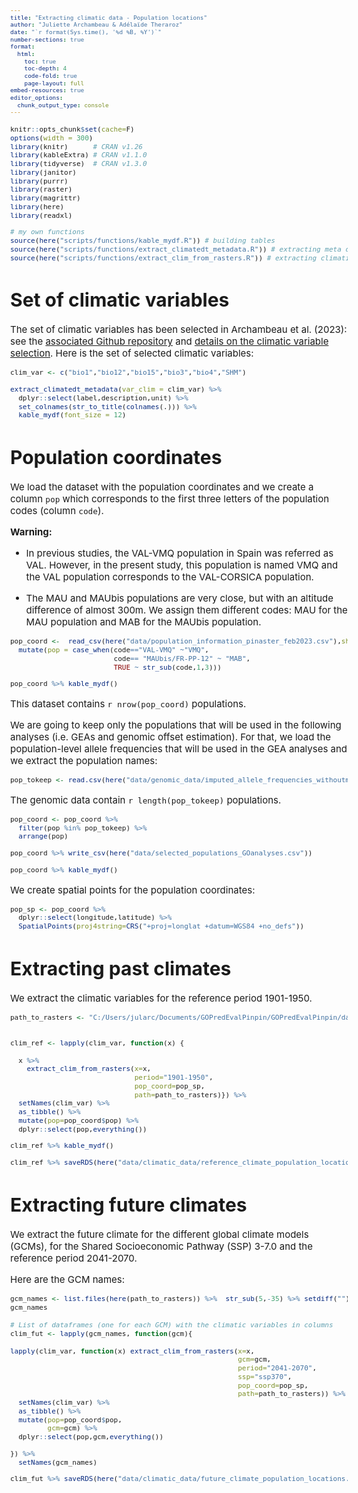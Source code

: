 ```yaml
---
title: "Extracting climatic data - Population locations"
author: "Juliette Archambeau & Adélaïde Theraroz"
date: "`r format(Sys.time(), '%d %B, %Y')`"
number-sections: true
format: 
  html:
    toc: true
    toc-depth: 4
    code-fold: true
    page-layout: full
embed-resources: true
editor_options: 
  chunk_output_type: console
---
```


<style type="text/css">
body {
   font-size: 15px;
}
code.r{
  font-size: 11px;
}
pre {
  font-size: 11px
}

table {
  font-size: 10px
}
</style>

```r
knitr::opts_chunk$set(cache=F)
options(width = 300)
library(knitr)      # CRAN v1.26
library(kableExtra) # CRAN v1.1.0
library(tidyverse)  # CRAN v1.3.0
library(janitor)
library(purrr)
library(raster)
library(magrittr)
library(here)
library(readxl)

# my own functions
source(here("scripts/functions/kable_mydf.R")) # building tables
source(here("scripts/functions/extract_climatedt_metadata.R")) # extracting meta data of the climatic variables in ClimateDT
source(here("scripts/functions/extract_clim_from_rasters.R")) # extracting climatic values from rasters
```

# Set of climatic variables

The set of climatic variables has been selected in Archambeau et al. (2023): see the [associated Github repository](https://github.com/JulietteArchambeau/GOPredEvalPinpin) and [details on the climatic variable selection](https://juliettearchambeau.github.io/GOPredEvalPinpin/0_FormattingPopulationCoordinatesElevationClimateData.html). Here is the set of selected climatic variables:

```r
clim_var <- c("bio1","bio12","bio15","bio3","bio4","SHM")

extract_climatedt_metadata(var_clim = clim_var) %>% 
  dplyr::select(label,description,unit) %>% 
  set_colnames(str_to_title(colnames(.))) %>% 
  kable_mydf(font_size = 12)
```

# Population coordinates

We load the dataset with the population coordinates and we create a column `pop` which corresponds to the first three letters of the population codes (column `code`).

**Warning:** 

  - In previous studies, the VAL-VMQ population in Spain was referred as VAL. However, in the present study, this population is named VMQ and the VAL population corresponds to the VAL-CORSICA population.
  
  - The MAU and MAUbis populations are very close, but with an altitude difference of almost 300m. We assign them different codes: MAU for the MAU population and MAB for the MAUbis population.

```r
pop_coord <-  read_csv(here("data/population_information_pinaster_feb2023.csv"),show_col_types = FALSE) %>% 
  mutate(pop = case_when(code=="VAL-VMQ" ~"VMQ",
                         code== "MAUbis/FR-PP-12" ~ "MAB",
                         TRUE ~ str_sub(code,1,3)))

pop_coord %>% kable_mydf()
```

This dataset contains `r nrow(pop_coord)` populations.

We are going to keep only the populations that will be used in the following analyses (i.e. GEAs and genomic offset estimation). For that, we load the population-level allele frequencies that will be used in the GEA analyses and we extract the population names:

```r
pop_tokeep <- read.csv(here("data/genomic_data/imputed_allele_frequencies_withoutmaf.csv")) %>% pull(pop)
```

The genomic data contain `r length(pop_tokeep)` populations.

```r
pop_coord <- pop_coord %>% 
  filter(pop %in% pop_tokeep) %>% 
  arrange(pop)

pop_coord %>% write_csv(here("data/selected_populations_GOanalyses.csv"))

pop_coord %>% kable_mydf()
```

We create spatial points for the population coordinates:

```r
pop_sp <- pop_coord %>% 
  dplyr::select(longitude,latitude) %>% 
  SpatialPoints(proj4string=CRS("+proj=longlat +datum=WGS84 +no_defs"))
```

# Extracting past climates

We extract the climatic variables for the reference period 1901-1950.

```r
path_to_rasters <- "C:/Users/jularc/Documents/GOPredEvalPinpin/GOPredEvalPinpin/data/ClimaticData/ClimateDTRasters/"
  
  
clim_ref <- lapply(clim_var, function(x) {
  
  x %>% 
    extract_clim_from_rasters(x=x,
                              period="1901-1950",
                              pop_coord=pop_sp,
                              path=path_to_rasters)}) %>% 
  setNames(clim_var) %>% 
  as_tibble() %>% 
  mutate(pop=pop_coord$pop) %>% 
  dplyr::select(pop,everything())

clim_ref %>% kable_mydf()

clim_ref %>% saveRDS(here("data/climatic_data/reference_climate_population_locations.rds"))
```

# Extracting future climates 

We extract the future climate for the different global climate models (GCMs), for the Shared Socioeconomic Pathway (SSP) 3-7.0 and the reference period 2041-2070. 

Here are the GCM names:

```r
gcm_names <- list.files(here(path_to_rasters)) %>%  str_sub(5,-35) %>% setdiff("")
gcm_names 
```


```r
# List of dataframes (one for each GCM) with the climatic variables in columns
clim_fut <- lapply(gcm_names, function(gcm){
  
lapply(clim_var, function(x) extract_clim_from_rasters(x=x, 
                                                       gcm=gcm, 
                                                       period="2041-2070", 
                                                       ssp="ssp370",
                                                       pop_coord=pop_sp,
                                                       path=path_to_rasters)) %>% 
  setNames(clim_var) %>% 
  as_tibble() %>% 
  mutate(pop=pop_coord$pop,
         gcm=gcm) %>% 
  dplyr::select(pop,gcm,everything())

}) %>% 
  setNames(gcm_names)

clim_fut %>% saveRDS(here("data/climatic_data/future_climate_population_locations.rds"))
```

